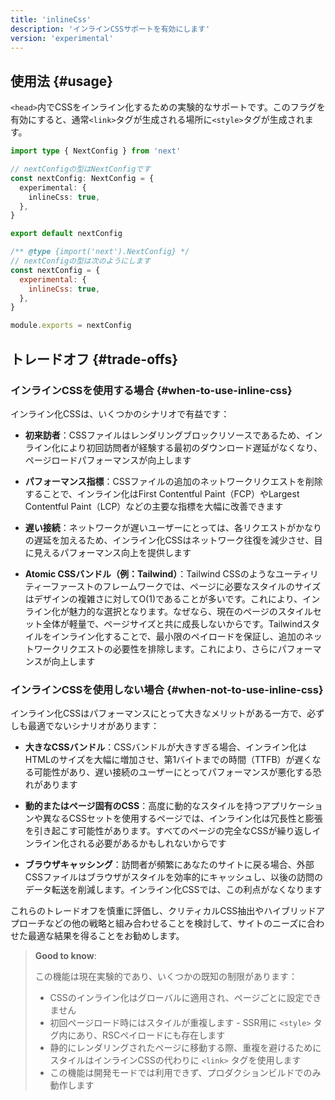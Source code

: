 ```yaml
---
title: 'inlineCss'
description: 'インラインCSSサポートを有効にします'
version: 'experimental'
---
```


## 使用法 {#usage}

`<head>`内でCSSをインライン化するための実験的なサポートです。このフラグを有効にすると、通常`<link>`タグが生成される場所に`<style>`タグが生成されます。

<Tabs>
<TabItem value="ts" label="TypeScript">

```ts title="next.config.ts" switcher
import type { NextConfig } from 'next'

// nextConfigの型はNextConfigです
const nextConfig: NextConfig = {
  experimental: {
    inlineCss: true,
  },
}

export default nextConfig
```

</TabItem>
<TabItem value="js" label="JavaScript">

```js title="next.config.js" switcher
/** @type {import('next').NextConfig} */
// nextConfigの型は次のようにします
const nextConfig = {
  experimental: {
    inlineCss: true,
  },
}

module.exports = nextConfig
```

</TabItem>
</Tabs>

## トレードオフ {#trade-offs}

### インラインCSSを使用する場合 {#when-to-use-inline-css}

インライン化CSSは、いくつかのシナリオで有益です：

- **初来訪者**：CSSファイルはレンダリングブロックリソースであるため、インライン化により初回訪問者が経験する最初のダウンロード遅延がなくなり、ページロードパフォーマンスが向上します

- **パフォーマンス指標**：CSSファイルの追加のネットワークリクエストを削除することで、インライン化はFirst Contentful Paint（FCP）やLargest Contentful Paint（LCP）などの主要な指標を大幅に改善できます

- **遅い接続**：ネットワークが遅いユーザーにとっては、各リクエストがかなりの遅延を加えるため、インライン化CSSはネットワーク往復を減少させ、目に見えるパフォーマンス向上を提供します

- **Atomic CSSバンドル（例：Tailwind）**：Tailwind CSSのようなユーティリティーファーストのフレームワークでは、ページに必要なスタイルのサイズはデザインの複雑さに対してO(1)であることが多いです。これにより、インライン化が魅力的な選択となります。なぜなら、現在のページのスタイルセット全体が軽量で、ページサイズと共に成長しないからです。Tailwindスタイルをインライン化することで、最小限のペイロードを保証し、追加のネットワークリクエストの必要性を排除します。これにより、さらにパフォーマンスが向上します

### インラインCSSを使用しない場合 {#when-not-to-use-inline-css}

インライン化CSSはパフォーマンスにとって大きなメリットがある一方で、必ずしも最適でないシナリオがあります：

- **大きなCSSバンドル**：CSSバンドルが大きすぎる場合、インライン化はHTMLのサイズを大幅に増加させ、第1バイトまでの時間（TTFB）が遅くなる可能性があり、遅い接続のユーザーにとってパフォーマンスが悪化する恐れがあります
- **動的またはページ固有のCSS**：高度に動的なスタイルを持つアプリケーションや異なるCSSセットを使用するページでは、インライン化は冗長性と膨張を引き起こす可能性があります。すべてのページの完全なCSSが繰り返しインライン化される必要があるかもしれないからです

- **ブラウザキャッシング**：訪問者が頻繁にあなたのサイトに戻る場合、外部CSSファイルはブラウザがスタイルを効率的にキャッシュし、以後の訪問のデータ転送を削減します。インライン化CSSでは、この利点がなくなります

これらのトレードオフを慎重に評価し、クリティカルCSS抽出やハイブリッドアプローチなどの他の戦略と組み合わせることを検討して、サイトのニーズに合わせた最適な結果を得ることをお勧めします。

> **Good to know**:
>
> この機能は現在実験的であり、いくつかの既知の制限があります：
>
> - CSSのインライン化はグローバルに適用され、ページごとに設定できません
> - 初回ページロード時にはスタイルが重複します - SSR用に `<style>` タグ内にあり、RSCペイロードにも存在します
> - 静的にレンダリングされたページに移動する際、重複を避けるためにスタイルはインラインCSSの代わりに `<link>` タグを使用します
> - この機能は開発モードでは利用できず、プロダクションビルドでのみ動作します
